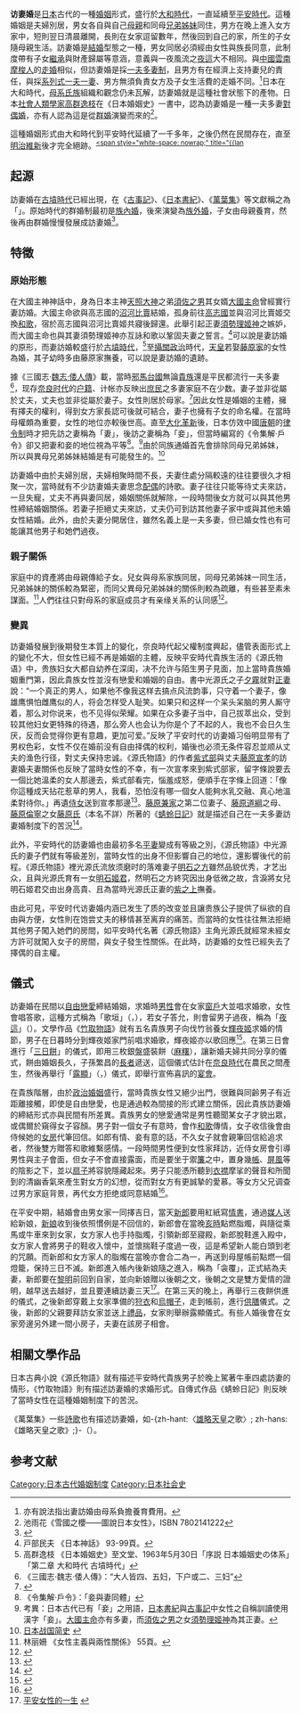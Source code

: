 {{japanese
|japanese=妻問婚
|kana=つまどいこん
|romaji=Tsumadoi-kon}}

'''访妻婚'''是[[日本|日本]]古代的一種[[婚姻|婚姻]]形式，盛行於[[大和時代|大和時代]]，一直延續至[[平安時代|平安時代]]。這種婚姻是夫婦別居，男女各自與自己[[母親|母親]]和同母[[兄弟姊妹|兄弟姊妹]]同住，男方在晚上進入女方家中，短則翌日清晨離開，長則在女家逗留數年，然後回到自己的家，所生的子女隨母親生活。訪妻婚是[[結婚|結婚]]型態之一種，男女同居必須經由女性與族長同意，此制度帶有子女[[繼承|繼承]]與財產歸屬等意涵，意義與一夜風流之[[夜這|夜這]]大不相同。與[[中國|中國]][[雲南|雲南]][[摩梭人|摩梭人]]的[[走婚|走婚]]相似，但訪妻婚是採[[一夫多妻制|一夫多妻制]]，且男方有在經濟上支持妻兒的責任，與採[[系列式一夫一妻|系列式一夫一妻]]、男方無須負責女方及子女生活費的走婚不同。<ref>亦有說法指出妻訪婚由母系負擔養育費用。</ref>日本在大和時代，[[母系氏族|母系氏族]]組織和觀念仍未瓦解，訪妻婚就是這種社會狀態下的產物。日本[[社會人類學|社會人類學家]][[高群逸枝|高群逸枝]]在《日本婚姻史》一書中，認為訪妻婚是一種一夫多妻[[對偶婚|對偶婚]]，亦有人認為這是從[[群婚|群婚]]演變而來的<ref>池雨花《雪國之櫻——圖說日本女性》，ISBN 7802141222</ref>。

這種婚姻形式由大和時代到平安時代延續了一千多年，之後仍然在民間存在，直至[[明治維新|明治維新]]後才完全絕跡。<sup class="noprint Template-Fact">[[Wikipedia:列明来源|<span style="white-space: nowrap;" title="{{lan]]</sup>

==起源==
訪妻婚在[[古墳時代|古墳時代]]已經出現，在《[[古事記|古事記]]》、《[[日本書紀|日本書紀]]》、《[[萬葉集|萬葉集]]》等文獻稱之為「{{lang|ja|ツマドイ}}」。原始時代的群婚制最初是[[族內婚|族內婚]]，後來演變為[[族外婚|族外婚]]，子女由母親養育，然後再由群婚慢慢發展成訪妻婚<ref>{{lang|ja|[http://www.u-b.jp/yomimono/konrei/yomi-konrei-3.html 結婚の形態の歴史]}}</ref>。

==特徵==
===原始形態===
在大國主神神話中，身為日本主神[[天照大神|天照大神]]之弟[[須佐之男|須佐之男]]其女婿[[大國主命|大國主命]]曾經實行妻訪婚。大國主命欲與高志國的[[沼河比賣|沼河比賣]]結婚，孤身前往[[越國_(日本)|高志國]]並與沼河比賣姬交換[[和歌|和歌]]，宿於高志國與沼河比賣姬共寢後歸還。此舉引起正妻[[須勢理姬神|須勢理姬神]]之嫉妒，而大國主命也與其妻須勢理姬神亦互詠和歌以鞏固夫妻之誓言。<ref>戸部民夫 《日本神話》 93-99頁。</ref>可以說是妻訪婚的原形，而妻訪婚較盛行於[[古墳時代|古墳時代]]，<ref>高群逸枝 《日本婚姻史》至文堂、1963年5月30日「序説 日本婚姻史の体系」「第二章 大和時代 古墳時代」</ref>至[[攝關政治|攝關政治]]時代，[[天皇|天皇]]若娶[[藤原家|藤原家]]的女性為婚，其子幼時多由藤原家撫養，可以說是妻訪婚的遺跡。

據《三國志·[[魏志倭人傳|魏志·倭人傳]]》載，當時[[邪馬台國|邪馬台國]]無論[[貴族|貴族]]還是平民都流行一夫多妻<ref>《三國志·魏志·倭人傳》：“大人皆四、五妇，下户或二、三妇”</ref>，现存[[奈良时代|奈良时代]]的[[户籍|户籍]]、计帐亦反映出[[庶民|庶民]]之多妻家庭不在少数。妻子並非從屬於丈夫，丈夫也並非從屬於妻子。女性則居於母家。<ref name="日本战国简史">{{Cite web |url=http://www.lantianyu.net/pdf18%5Cts30800195.htm |title=日本战国简史 |access-date=2008-05-22 |archive-date=2008-03-31 |archive-url=https://web.archive.org/web/20080331224937/http://www.lantianyu.net/pdf18/ts30800195.htm |dead-url=no }}</ref>因此女性是婚姻的主體，擁有擇夫的權利，得到女方家長認可後就可結合，妻子也擁有子女的命名權。在當時母權頗為重要，女性的地位亦較後世高。直至[[大化革新|大化革新]]後，日本仿效中國[[唐朝|唐朝]]的[[律令制|律令制]]時才把先訪之妻稱為「妻」，後訪之妻稱為「妾」，但當時編寫的《令集解·戶令》卻又把妻和妾的地位視為平等<ref>《令集解·戶令》：「妾與妻同體」</ref>。<ref>考異：日本古代已有「妾」之用語，[[日本書紀|日本書紀]]與[[古事記|古事記]]中女性之自稱訓讀使用漢字「妾」。[[大國主命|大國主命]]亦有多妻，而[[須佐之男|須佐之男]]之女[[須勢理姬神|須勢理姬神]]為其正妻。</ref>由於同族通婚首先會排除同母兄弟姊妹，所以與異母兄弟姊妹結婚是有可能發生的。<ref name="日本战国简史">[http://www.lantianyu.net/pdf18%5Cts30800195.htm 日本战国简史] {{webarchive|url=https://web.archive.org/web/20080331224937/http://www.lantianyu.net/pdf18/ts30800195.htm |date=2008-03-31 }}</ref> 

訪妻婚中由於夫婦別居，夫婦相聚時間不長，夫妻住處分隔較遠的往往要很久才相聚一次，當時就有不少訪妻婚夫妻思念[[配偶|配偶]]的詩歌。妻子往往只能等待丈夫來訪，一旦失寵，丈夫不再與妻同居，婚姻關係就解除，一段時間後女方就可以與其他男性締結婚姻關係。若妻子拒絕丈夫來訪，丈夫仍可到訪其他妻子家中或與其他未婚女性結婚。此外，由於夫妻分開居住，雖然名義上是一夫多妻，但已婚女性也有可能讓其他男子和她們過夜。

===親子關係===
家庭中的資產將由母親傳給子女。兒女與母系家族同居，同母兄弟姊妹一同生活，兄弟姊妹的關係較為緊密，而同父異母兄弟姊妹的關係則較為疏離，有些甚至素未謀面。<ref>林丽姍 《女性主義與兩性關係》 55頁。</ref>人們往往只對母系的家庭成员才有亲缘关系的认同感<ref>{{cite web |url=http://xk.cn.yahoo.com/articles/080422/1/9q34_3.html |title=存档副本 |accessdate=2008-05-22 |deadurl=yes |archiveurl=https://web.archive.org/web/20081006193509/http://xk.cn.yahoo.com/articles/080422/1/9q34_3.html |archivedate=2008-10-06 }}</ref>。

===變異===
訪妻婚發展到後期發生本質上的變化，奈良時代起父權制度興起，儘管表面形式上的變化不大，但女性已經不再是婚姻的主體，反映平安時代貴族生活的《源氏物语》中，贵族妇女大都自幼养在深闺，决不允许与陌生男子見面，加上當時貴族婚姻重門第，因此貴族女性並沒有戀愛和婚姻的自由。書中光源氏之子[[夕霧|夕霧]]就對[[正妻|正妻]]說：“一个真正的男人，如果他不像我这样去搞点风流韵事，只守着一个妻子，像雄鹰惧怕雌鹰似的人，将会怎样受人耻笑。如果只和这样一个呆头呆脑的男人厮守着，那么对你说来，也不见得似荣耀。如果在众多妻子当中，自己拔萃出众，受到较其他妇女更特殊的待遇，那么旁人也会认为你是个了不起的人，我也不会日久生厌，反而会觉得你更有意趣，更加可爱。”反映了平安时代的访妻婚习俗明显带有了男权色彩，女性不仅在婚前没有自由择偶的权利，婚後也必须无条件容忍並顺从丈夫的渔色行径，對丈夫保持忠诚。《源氏物語》的作者[[紫式部|紫式部]]與丈夫[[藤原宣孝|藤原宣孝]]的訪妻婚夫妻關係也反映了當時女性的不幸，有一次宣孝來到紫式部家，留字條說要去一個比她溫柔的女人那邊去，紫式部看完，惱羞成怒，便順手在字條上回道：「像你這種成天拈花惹草的男人，我看，恐怕沒有哪一個女人能夠水乳交融、真心地溫柔對待你。」再遺[[侍女|侍女]]送到宣孝那邊<ref>{{Cite web |url=http://www.ylib.com/travel/notes/rv021016.htm |title=隨筆文學之祖 |access-date=2008-05-28 |archive-date=2016-03-04 |archive-url=https://web.archive.org/web/20160304135651/http://www.ylib.com/travel/notes/rv021016.htm |dead-url=no }}</ref>。[[藤原兼家|藤原兼家]]之第二位妻子、[[藤原道綱|藤原道綱]]之母、[[藤原倫寧|藤原倫寧]]之女[[藤原氏_(藤原道綱母)|藤原氏]]（本名不詳）所著的《[[蜻蛉日記|蜻蛉日記]]》就是描述自己在一夫多妻訪妻婚制度下的苦況<ref>{{lang|ja|[http://www5a.biglobe.ne.jp/~nkgw/kotennko05.htm 女性にとっての妻問婚 藤原道綱母『蜻蛉日記』]}}</ref>。

此外，平安時代的訪妻婚也由最初多名[[平妻|平妻]]變成有等級之別，《源氏物語》中光源氏的妻子們就有等級差別，當時女性的出身不但影響自己的地位，還影響後代的前程。《源氏物語》裡光源氏流放须磨时的落难妻子[[明石之方|明石之方]]雖然品貌优秀，才艺出众，且與光源氏育有一女[[明石姬君|明石姬君]]，然明石之方終究因出身低微之故，含淚將女兒明石姬君交由出身高貴、且為當時光源氏正妻的[[紫之上|紫之上]]撫養。

由此可見，平安时代访妻婚内涵已发生了质的改变並且讓贵族公子提供了纵欲的自由與方便，女性則在饱尝丈夫的移情甚至离弃的痛苦。而當時的女性往往無法拒絕其他男子闖入她們的房間，如平安時代名著《源氏物語》主角光源氏就經常未經女方許可就闖入女子的房間，與女子發生性關係。在此時，訪妻婚的女性已經失去了擇偶的自主權。

==儀式==
訪妻婚在民間以[[自由戀愛|自由戀愛]]締結婚姻，求婚時[[男性|男性]]會在女家[[窗戶|窗戶]]大並唱求婚歌，女性會唱答歌，這種方式稱為「歌垣」（{{lang|ja|歌垣}}，{{lang|ja|うたがき}}），若女子答允，則會留男子過夜，稱為「[[夜這|夜這]]」（{{lang|ja|よばい}}）。文學作品《[[竹取物語|竹取物語]]》就有五名貴族男子向伐竹翁養女[[輝夜姬|輝夜姬]]求婚的情節，男子在日暮時分到輝夜姬家門前唱求婚歌，輝夜姬亦以歌回應<ref>{{Cite web |url=http://applepig.idv.tw/kuon/furu/text/monogatari/taketori/taketori01.htm#02 |title=私譯 竹取物語 |access-date=2008-05-27 |archive-date=2008-05-16 |archive-url=https://web.archive.org/web/20080516214209/http://applepig.idv.tw/kuon/furu/text/monogatari/taketori/taketori01.htm#02 |dead-url=no }}</ref>。在第三日會進行「[[三日餅|三日餅]]」的儀式，即用三枚銀[[盤|盤]]盛裝餅（[[麻糬|麻糬]]），讓新婚夫婦共同分享的儀式，餅由婚姻長久，子孫繁昌的[[長者|長者]]遞送，這個儀式估計在[[奈良時代|奈良時代]]在農民之間產生，然後再舉行「[[露顯|露顯]]」（{{lang|ja|露顕}}，{{lang|ja|コロアラワシ}}）儀式，即舉行宣佈喜訊的[[宴會|宴會]]。

在貴族階層，由於[[政治婚姻|政治婚姻]]盛行，當時貴族女性又絕少出門，很難與同齡男子有近距離接觸，即使是自由戀愛，也是通過較為間接的形式建立關係，因此貴族訪妻婚的締結形式亦與民間有所差異。貴族男女的戀愛通常是男性聽聞某女子才貌出眾，或偶爾於窺得女子容顏。男子對一個女子有意時，會作[[和歌|和歌]]傳情，女子收信後會由侍候她的[[女房|女房]]代筆回信。如郎有情、妾有意的話，不久女子就會親筆回信給追求者，然後雙方贈答和歌維繫感情。一段時間男性便到女性家拜訪，近侍女房會引導男性與主子會面，但女子不會直接露面，而是要坐于禦[[簾|簾]]之中，置身幾[[帳|帳]]、[[屏風|屏風]]等的陰影之下，並以[[扇子|扇子]]將容貌隱藏起來。男子只能憑所聽到[[衣襟|衣襟]]摩挲的聲音和所聞到的清幽香氣來產生對女方的幻想，從而對女方有更誠摯的愛慕。等女方父兄调查过男方家庭背景，再代女方拒绝或同意結婚<ref name="平安女性的一生">{{Cite web |url=http://www.new-china.net/japan/jp/ShowArticle.asp?ArticleID=391 |title=平安女性的一生 |access-date=2008-05-27 |archive-date=2005-12-16 |archive-url=https://web.archive.org/web/20051216081545/http://www.new-china.net/japan/jp/ShowArticle.asp?ArticleID=391 |dead-url=no }}</ref>。 

在平安中期，結婚會由男女家一同擇吉日，當天[[新郎|新郎]]要用紅紙寫[[情書|情書]]，通過[[媒人|媒人]]送給新娘，[[新娘|新娘]]收到後依照慣例是不回信的，新郎會在當晚[[亥時|亥時]]點燃脂燭，與隨從乘馬或牛車來到女家，女方家人也手持脂燭，引領新郎至寢殿，新郎脫鞋進入殿中，女方家人會將男子的鞋收入懷中，並懷揣鞋子度過一夜，這是希望新人能白頭到老的咒願。而新郎和女方家人的脂燭在當晚亦會合二為一，再送到母屋帳前點燃一個燈籠，保持三日不滅。新郎進入帳內後新娘隨之進入，稱為「衾覆」，正式結為夫妻，新郎要在[[黎明|黎明]]前回到自家，並向新娘贈以後朝之文，後朝之文是雙方愛情的證明，越早送去越好，並且要連續訪妻三天<ref name="平安女性的一生">[http://www.new-china.net/japan/jp/ShowArticle.asp?ArticleID=391 平安女性的一生] {{webarchive|url=https://web.archive.org/web/20051216081545/http://www.new-china.net/japan/jp/ShowArticle.asp?ArticleID=391 |date=2005-12-16 }}</ref>。在第三天的晚上，再舉行三夜餅供進的儀式，之後新郎穿戴上女家準備的[[狩衣|狩衣]]和[[烏帽子|烏帽子]]，走到帳前，進行[[供膳|供膳]]儀式。之後，新郎的父親要拜訪女家並送上[[禮品|禮品]]，女家則舉辦露顯儀式。有些人婚後會在女家旁邊另外建一間小房子，夫妻在該房子相會。

==相關文學作品==
日本古典小說《源氏物語》就有描述平安時代貴族男子於晚上駕著牛車四處訪妻的情形，《竹取物語》則有描述訪妻婚的求婚形式。自傳式作品《蜻蛉日記》則反映了當時女性在這種婚姻制度下的苦況。

《萬葉集》一些[[詩歌|詩歌]]也有描述訪妻婚，如-{zh-hant:〈[[雄略天皇|雄略天皇]]之歌〉; zh-hans:《雄略天皇之歌》;}-（{{lang|ja|雄略天皇の歌}}）。

==参考文献==
<div class="references-small">
<references />
</div>

[[Category:日本古代婚姻制度|Category:日本古代婚姻制度]]
[[Category:日本社会史|Category:日本社会史]]